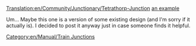 [[Translation:en/Community/Junctionary/Tetrathorp-Junction]]
[http://celestia.ru/times/?p=115 an example]

Um... Maybe this one is a version of some existing design (and I'm sorry if it actually is).
I decided to post it anyway just in case someone finds it helpful.

[[Category:en/Manual/Train Junctions]]